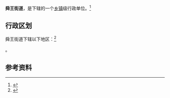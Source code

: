 {{中国乡级行政区|37/07/82/003/000}}

'''舜王街道'''，是{{PRC admin/fullname|37/07/82/003/000|3}}下辖的一个[[乡镇|乡镇]]级行政单位。<ref>{{PRC admin/ref sgc|{{PRC admin/parent|37/07/82/003/000}}}}</ref>

== 行政区划 ==

舜王街道下辖以下地区：<ref>{{PRC admin/ref sgc|37/07/82/003/000}}</ref>

{{PRC admin/children|37/07/82/003/000}}。

== 参考资料 ==

{{reflist}}

{{行政区划小作品}}
{{PRC admin/navcat|37/07/82/003/000}}